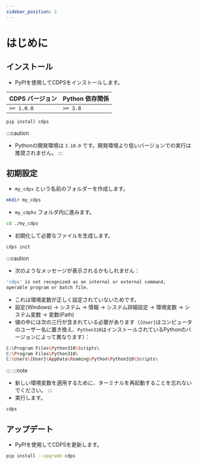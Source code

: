 ```yaml
---
sidebar_position: 2
---
```


# はじめに

## インストール
- PyPIを使用してCDPSをインストールします。

| CDPS バージョン | Python 依存関係 |
| --------------- | -------------- |
| `>= 1.0.0`      | `>= 3.8`       |

```bash
pip install cdps
```
:::caution
- Pythonの開発環境は `3.10.0` です。開発環境より低いバージョンでの実行は推奨されません。
:::

## 初期設定
- `my_cdps` という名前のフォルダーを作成します。
```bash
mkdir my_cdps
```
- `my_cdphs` フォルダ内に進みます。
```bash
cd ./my_cdps
```
- 初期化して必要なファイルを生成します。
```bash
cdps init
```
:::caution
- 次のようなメッセージが表示されるかもしれません：
```bash
'cdps' is not recognized as an internal or external command,
operable program or batch file.
```
- これは環境変数が正しく設定されていないためです。
- 設定(Windows) -> システム -> 情報 -> システム詳細設定 -> 環境変数 -> システム変数 -> 変数(Path)
- 値の中には次の三行が含まれている必要があります（`{User}`はコンピュータのユーザー名に置き換え、`Python310`はインストールされているPythonのバージョンによって異なります）：
```bash
C:\Program Files\Python310\Scripts\
C:\Program Files\Python310\
C:\Users\{User}\AppData\Roaming\Python\Python310\Scripts\
```
:::
:::note
- 新しい環境変数を適用するために、ターミナルを再起動することを忘れないでください。
:::
- 実行します。
```bash
cdps
```

## アップデート
- PyPIを使用してCDPSを更新します。
```bash
pip install --upgrade cdps
```
